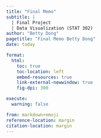 ```yaml
---
title: "Final Memo"
subtitle: |
  | Final Project 
  | Data Visualization (STAT 302)
author: "Betty Dong"
pagetitle: "Final Memo Betty Dong"
date: today

format:
  html:
    toc: true
    toc-location: left
    embed-resources: true
    link-external-newwindow: true
    fig-dpi: 300

execute:
  warning: false

from: markdown+emoji 
reference-location: margin
citation-location: margin
---
```







